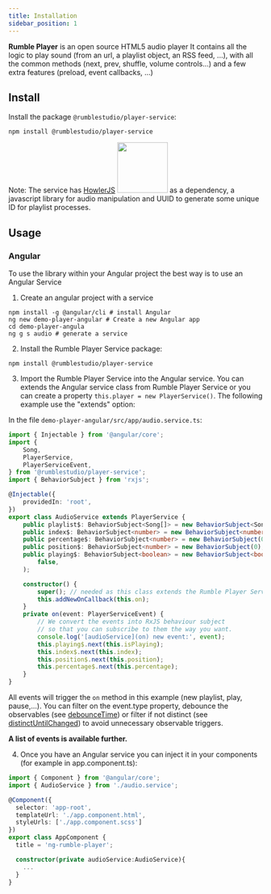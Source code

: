 ```yaml
---
title: Installation
sidebar_position: 1
---
```


**Rumble Player** is an open source HTML5 audio player
It contains all the logic to play sound (from an url, a playlist object, an RSS feed, ...), with all the common methods (next, prev, shuffle, volume controls...) and a few extra features (preload, event callbacks, ...)

## Install

Install the package `@rumblestudio/player-service`:

```shell
npm install @rumblestudio/player-service
```

Note: The service has [HowlerJS](https://howlerjs.com/) <img width="100" src="https://howlerjs.com/assets/images/logo.svg"></img> as a dependency, a javascript library for audio manipulation and UUID to generate some unique ID for playlist processes.

## Usage

### Angular

To use the library within your Angular project the best way is to use an Angular Service

1. Create an angular project with a service

```shell
npm install -g @angular/cli # install Angular
ng new demo-player-angular # Create a new Angular app
cd demo-player-angula
ng g s audio # generate a service
```

2. Install the Rumble Player Service package:

```shell
npm install @rumblestudio/player-service
```

3. Import the Rumble Player Service into the Angular service. You can extends the Angular service class from Rumble Player Service or you can create a property `this.player = new PlayerService()`. The following example use the "extends" option:

In the file `demo-player-angular/src/app/audio.service.ts`:

```typescript
import { Injectable } from '@angular/core';
import {
	Song,
	PlayerService,
	PlayerServiceEvent,
} from '@rumblestudio/player-service';
import { BehaviorSubject } from 'rxjs';

@Injectable({
	providedIn: 'root',
})
export class AudioService extends PlayerService {
	public playlist$: BehaviorSubject<Song[]> = new BehaviorSubject<Song[]>([]);
	public index$: BehaviorSubject<number> = new BehaviorSubject<number>(-1);
	public percentage$: BehaviorSubject<number> = new BehaviorSubject(0);
	public position$: BehaviorSubject<number> = new BehaviorSubject(0);
	public playing$: BehaviorSubject<boolean> = new BehaviorSubject<boolean>(
		false,
	);

	constructor() {
		super(); // needed as this class extends the Rumble Player Service
		this.addNewOnCallback(this.on);
	}
	private on(event: PlayerServiceEvent) {
		// We convert the events into RxJS behaviour subject
		// so that you can subscribe to them the way you want.
		console.log('[audioService](on) new event:', event);
		this.playing$.next(this.isPlaying);
		this.index$.next(this.index);
		this.position$.next(this.position);
		this.percentage$.next(this.percentage);
	}
}
```

All events will trigger the `on` method in this example (new playlist, play, pause,...). You can filter on the event.type property, debounce the observables (see [debounceTime](https://rxmarbles.com/#debounceTime)) or filter if not distinct (see [distinctUntilChanged](https://rxmarbles.com/#distinctUntilChanged)) to avoid unnecessary observable triggers.

**A list of events is available further.**

4. Once you have an Angular service you can inject it in your components (for example in app.component.ts):

```typescript
import { Component } from '@angular/core';
import { AudioService } from './audio.service';

@Component({
  selector: 'app-root',
  templateUrl: './app.component.html',
  styleUrls: ['./app.component.scss']
})
export class AppComponent {
  title = 'ng-rumble-player';

  constructor(private audioService:AudioService){
    ...
  }
}
```
